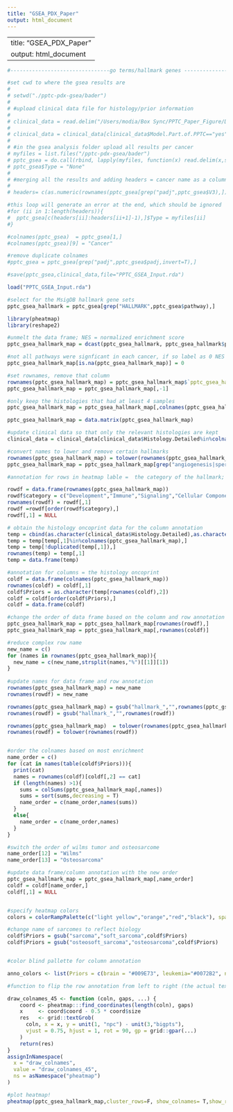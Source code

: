 ```yaml
---
title: "GSEA_PDX_Paper"
output: html_document
---
```

---
title: "GSEA_PDX_Paper"
output: html_document
---

```r

#--------------------------------go terms/hallmark genes -----------------------------

#set cwd to where the gsea results are
# 
# setwd("./pptc-pdx-gsea/bader")
# 
# #upload clinical data file for histology/prior information 
# 
# clinical_data = read.delim("/Users/modia/Box Sync/PPTC_Paper_Figure/Data/2019-02-09-pdx-clinical-final-for-paper.txt",header=T,stringsAsFactors = T)
# 
# clinical_data = clinical_data[clinical_data$Model.Part.of.PPTC=="yes",]
# 
# #in the gsea analysis folder upload all results per cancer 
# myfiles = list.files("/pptc-pdx-gsea/bader")
# pptc_gsea = do.call(rbind, lapply(myfiles, function(x) read.delim(x,stringsAsFactors = F,header=F)))
# pptc_gsea$Type = "None"
# 
# #merging all the results and adding headers = cancer name as a column
# 
# headers= c(as.numeric(rownames(pptc_gsea[grep("padj",pptc_gsea$V3),])),21294)

#this loop will generate an error at the end, which should be ignored
#for (ii in 1:length(headers)){
#  pptc_gsea[c(headers[ii]:headers[ii+1]-1),]$Type = myfiles[ii]
#}

#colnames(pptc_gsea)  = pptc_gsea[1,]
#colnames(pptc_gsea)[9] = "Cancer"

#remove duplicate colnames
#pptc_gsea = pptc_gsea[grep("padj",pptc_gsea$padj,invert=T),]

#save(pptc_gsea,clinical_data,file="PPTC_GSEA_Input.rda")

load("PPTC_GSEA_Input.rda")

#select for the MsigDB hallmark gene sets
pptc_gsea_hallmark = pptc_gsea[grep("HALLMARK",pptc_gsea$pathway),]

library(pheatmap)
library(reshape2)

#unmelt the data frame; NES = normalized enrichment score
pptc_gsea_hallmark_map = dcast(pptc_gsea_hallmark, pptc_gsea_hallmark$pathway~pptc_gsea_hallmark$Cancer,value.var="NES")

#not all pathways were signficant in each cancer, if so label as 0 NES
pptc_gsea_hallmark_map[is.na(pptc_gsea_hallmark_map)] = 0

#set rownames, remove that column
rownames(pptc_gsea_hallmark_map) = pptc_gsea_hallmark_map$`pptc_gsea_hallmark$pathway`
pptc_gsea_hallmark_map = pptc_gsea_hallmark_map[,-1]

#only keep the histologies that had at least 4 samples 
pptc_gsea_hallmark_map = pptc_gsea_hallmark_map[,colnames(pptc_gsea_hallmark_map)%in%c("Astrocytoma","ATRT","BCP-ALL","Ependymoma","ETP-ALL","Ewing Sarcoma","Fusion- RMS","Fusion+ RMS","Glioblastoma","Medulloblastoma","MLL-ALL","Neuroblastoma","Osteosarcoma","Ph-likeALL","T-ALL","Wilms")]

pptc_gsea_hallmark_map = data.matrix(pptc_gsea_hallmark_map)

#update clinical data so that only the relevant histologies are kept
clinical_data = clinical_data[clinical_data$Histology.Detailed%in%colnames(pptc_gsea_hallmark_map),]

#convert names to lower and remove certain hallmarks
rownames(pptc_gsea_hallmark_map) = tolower(rownames(pptc_gsea_hallmark_map))
pptc_gsea_hallmark_map = pptc_gsea_hallmark_map[grep("angiogenesis|spermatogenesis|androgen response|peroxisome|pancreas",rownames(pptc_gsea_hallmark_map),invert=T,),]

#annotation for rows in heatmap lable =  the category of the hallmark; specified mannually via this list 

rowdf = data.frame(rownames(pptc_gsea_hallmark_map))
rowdf$category = c("Development","Immune","Signaling","Cellular Component","Pathway","Metabolic","Metabolic","Immune","Immune","DNA damage","Proliferation","Development","Signaling","Signaling","Metabolic","Proliferation","Metabolic","Signaling","Metabolic","Pathway","Immune","Immune","Immune","Immune","Immune","Signaling","Signaling","Proliferation","Signaling","Proliferation","Proliferation","Development","Signaling","Metabolic","Proliferation","Signaling","Pathway","Pathway","Signaling","Signaling","Pathway","DNA damage","DNA damage","Signaling","Metabolic")
rownames(rowdf) = rowdf[,1]
rowdf =rowdf[order(rowdf$category),]
rowdf[,1] = NULL

# obtain the histology oncoprint data for the column annotation 
temp = cbind(as.character(clinical_data$Histology.Detailed),as.character(clinical_data$Histology.Oncoprints))
temp = temp[temp[,1]%in%colnames(pptc_gsea_hallmark_map),]
temp = temp[!duplicated(temp[,1]),]
rownames(temp) = temp[,1]
temp = data.frame(temp)

#annotation for columns = the histology oncoprint
coldf = data.frame(colnames(pptc_gsea_hallmark_map))
rownames(coldf) = coldf[,1]
coldf$Priors = as.character(temp[rownames(coldf),2])
coldf = coldf[order(coldf$Priors),]
coldf = data.frame(coldf)

#change the order of data frame based on the column and row annotation set orders 
pptc_gsea_hallmark_map = pptc_gsea_hallmark_map[rownames(rowdf),]
pptc_gsea_hallmark_map = pptc_gsea_hallmark_map[,rownames(coldf)]

#reduce complex row name
new_name = c()
for (names in rownames(pptc_gsea_hallmark_map)){
  new_name = c(new_name,strsplit(names,"%")[[1]][1])
}
 
#update names for data frame and row annotation
rownames(pptc_gsea_hallmark_map) = new_name
rownames(rowdf) = new_name

rownames(pptc_gsea_hallmark_map) = gsub("hallmark_","",rownames(pptc_gsea_hallmark_map))
rownames(rowdf) = gsub("hallmark_","",rownames(rowdf))

rownames(pptc_gsea_hallmark_map)  = tolower(rownames(pptc_gsea_hallmark_map))
rownames(rowdf) = tolower(rownames(rowdf))


#order the colnames based on most enrichment 
name_order = c()
for (cat in names(table(coldf$Priors))){
  print(cat)
  names = rownames(coldf)[coldf[,2] == cat]
  if (length(names) >1){
    sums = colSums(pptc_gsea_hallmark_map[,names])
    sums = sort(sums,decreasing = T)
    name_order = c(name_order,names(sums))
  }
  else{
    name_order = c(name_order,names)
  }
}

#switch the order of wilms tumor and osteosarcome
name_order[12] = "Wilms"
name_order[13] = "Osteosarcoma"

#update data frame/column annotation with the new order 
pptc_gsea_hallmark_map = pptc_gsea_hallmark_map[,name_order]
coldf = coldf[name_order,]
coldf[,1] = NULL


#specify heatmap colors 
colors = colorRampPalette(c("light yellow","orange","red","black"), space="Lab")(64)

#change name of sarcomes to reflect biology
coldf$Priors = gsub("sarcoma","soft_sarcoma",coldf$Priors)
coldf$Priors = gsub("osteosoft_sarcoma","osteosarcoma",coldf$Priors)


#color blind pallette for column annotation 

anno_colors <- list(Priors = c(brain = "#009E73", leukemia="#0072B2", neuroblastoma="#CC79A7", osteosarcoma="#999999", renal="#F0E442", soft_sarcoma="#56B4E9"))

#function to flip the row annotation from left to right (the actual text)

draw_colnames_45 <- function (coln, gaps, ...) {
    coord <- pheatmap:::find_coordinates(length(coln), gaps)
    x     <- coord$coord - 0.5 * coord$size
    res   <- grid::textGrob(
      coln, x = x, y = unit(1, "npc") - unit(3,"bigpts"),
      vjust = 0.75, hjust = 1, rot = 90, gp = grid::gpar(...)
    )
    return(res)
}
assignInNamespace(
  x = "draw_colnames",
  value = "draw_colnames_45",
  ns = asNamespace("pheatmap")
)

#plot heatmap!
pheatmap(pptc_gsea_hallmark_map,cluster_rows=F, show_colnames= T,show_rownames=T,cluster_cols=F, ,annotation_col=coldf,annotation_colors = anno_colors,color=colors,gaps_col = c(5,10,11,12,13))

```


